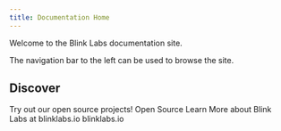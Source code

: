 ```yaml
---
title: Documentation Home
---
```


Welcome to the Blink Labs documentation site.

The navigation bar to the left can be used to browse the site.


## Discover

<CardGrid>
	<Card title="Check out our Blockchain Tools!" icon="open-book">
		Try out our open source projects!
		<LinkButton href="https://blinklabs.io/projects-open-source">
			Open Source
		</LinkButton>
	</Card>
	<Card title="Find Out More" icon="information">
		Learn More about Blink Labs at blinklabs.io
		<LinkButton href="https://blinklabs.io">
			blinklabs.io
		</LinkButton>
	</Card>
</CardGrid>
